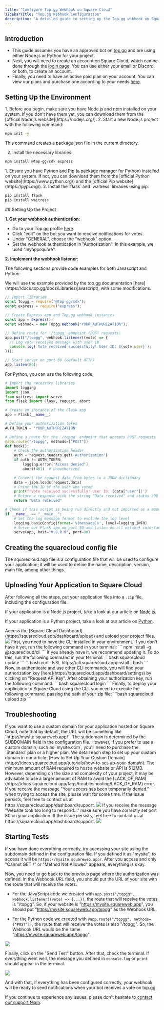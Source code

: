 ```yaml
---
title: "Configure Top.gg Webhook on Square Cloud"
sidebarTitle: "Top.gg Webhook Configuration"
description: "A detailed guide to setting up the Top.gg webhook on Square Cloud."
---
```


## Introduction

- This guide assumes you have an approved bot on [top.gg](https://top.gg/) and are using either Node.js or Python for your project.
- Next, you will need to create an account on Square Cloud, which can be done through the [login page](https://squarecloud.app/login). You can use either your email or Discord, or both, to create an account.
- Finally, you need to have an active paid plan on your account. You can view our plans and purchase one according to your needs [here](https://squarecloud.app/plans).

## Setting Up the Environment
<Tabs>
  <Tab title="Node.js">
1. Before you begin, make sure you have Node.js and npm installed on your system. If you don't have them yet, you can download them from the [official Node.js website](https://nodejs.org/).
2. Start a new Node.js project with the following command:

```bash Terminal
npm init -y
```

This command creates a package.json file in the current directory.

2. Install the necessary libraries:

```bash Terminal
npm install @top-gg/sdk express
```
  </Tab>
    <Tab title="Python">
1. Ensure you have Python and Pip (a package manager for Python) installed on your system. If not, you can download them from the [official Python website](https://www.python.org/) and the [official Pip website](https://pypi.org/).
2. Install the `flask` and `waitress` libraries using pip:

```bash
pip install flask
pip install waitress
```
  </Tab>
</Tabs>
## Setting Up the Project

**1. Get your webhook authentication:**

  - Go to your Top.gg profile [here](https://top.gg/user/me).
  - Click "edit" on the bot you want to receive notifications for votes.
  - Under "GENERAL", choose the "webhook" option.
  - Set the webhook authentication in "Authorization". In this example, we used "myappsquare".

**2. Implement the webhook listener:**

The following sections provide code examples for both Javascript and Python:

<Tabs>
  <Tab title="Node.js">
    We will use the example provided by the top.gg documentation [here](https://docs.top.gg/docs/Libraries/javascript), with some modifications.

```javascript index.js
// Import libraries
const Topgg = require("@top-gg/sdk");
const express = require("express");

// Create Express app and Top.gg webhook instances
const app = express();
const webhook = new Topgg.Webhook("YOUR_AUTHORIZATION");

// Define route for '/topgg' endpoint (POST requests)
app.post("/topgg", webhook.listener((vote) => {
  // Log vote received message with user ID
  console.log(`Vote received successfully! User ID: ${vote.user}`);
}));

// Start server on port 80 (default HTTP)
app.listen(80);
```
  </Tab>
  <Tab title="Python">
    For Python, you can use the following code:

```python app.py
# Import the necessary libraries
import logging
import json
from waitress import serve
from flask import Flask, request, abort

# Create an instance of the Flask app
app = Flask(__name__)

# Define your authorization token
AUTH_TOKEN = 'YOUR_AUTHORIZATION'

# Define a route for the '/topgg' endpoint that accepts POST requests
@app.route("/topgg", methods=["POST"])
def hook():
    # Check the authorization header
    auth = request.headers.get('Authorization')
    if auth != AUTH_TOKEN:
        logging.error('Access denied')
        abort(401)  # Unauthorized

    # Convert the request data from bytes to a JSON dictionary
    data = json.loads(request.data)
    # Print the ID of the user who voted
    print(f'Vote received successfully! User ID: {data["user"]}')
    # Return a response with the string "Data received" and status 200 to indicate that the request was processed successfully
    return "Data received"

# Check if this script is being run directly and not imported as a module
if __name__ == "__main__":
    # Set the log message format to exclude the log level
    logging.basicConfig(format='%(message)s', level=logging.INFO)
    # Serve our Flask app on port 80 and listen on all network interfaces
    serve(app, host="0.0.0.0", port=80)
```
  </Tab>
</Tabs>

## Creating the squarecloud config file

<Card title="Learn about: how to make the configuration file for Square Cloud." icon="link" href="https://docs.squarecloud.app/getting-started/config-file">
The squarecloud.app file is a configuration file that will be used to configure your application; it will be used to define the name, description, version, main file, among other things.
</Card>

## Uploading Your Application to Square Cloud

After following all the steps, put your application files into a `.zip` file, including the configuration file.

If your application is a Node.js project, take a look at our article on [Node.js]("https://docs.squarecloud.app/articles/getting-started-with-nodejs").

If your application is a Python project, take a look at our article on [Python]("https://docs.squarecloud.app/articles/getting-started-with-python").

<Tabs>
  <Tab title="Dashboard Upload">
    Access the [Square Cloud
    Dashboard](https://squarecloud.app/dashboard/upload) and upload your project
    files.
    <Frame>
      <img src="/images/uploading.gif" style={{ borderRadius: "0.2rem" }} />
    </Frame>
  </Tab>
  <Tab title="CLI Upload">
    <Steps>
      <Step title="First Step">
        First, you need to have the CLI installed in your environment. If you
        don't have it yet, run the following command in your terminal:
        ```
        npm install -g @squarecloud/cli
        ```
        If you already have it, we recommend updating it. To do this, run the following command in your terminal:
        <Tabs>
          <Tab title="Windows">
            ```bash
            squarecloud update
            ```
          </Tab>
          <Tab title="Linux, macOS, and WSL">
            ```bash
            curl -fsSL https://cli.squarecloud.app/install | bash
            ```
          </Tab>
        </Tabs>
      </Step>
      <Step title="Second Step">
        Now, to authenticate and use other CLI commands, you will find your
        authorization key [here](https://squarecloud.app/dashboard/settings) by clicking on
        "Request API Key". After obtaining your authorization key, run the
        following command: 
        ```bash
        squarecloud login 
        ```
      </Step>
      <Step title="Third Step">
        Finally, to deploy your application to Square Cloud using the CLI, you need to execute the following command, passing the path of your zip file:
        ```bash
        squarecloud upload zip
        ``` 
      </Step>
    </Steps>
  </Tab>
</Tabs>

## Troubleshooting

<AccordionGroup>
  <Accordion title="Custom Domain" icon="globe" iconType="solid">
    If you want to use a custom domain for your application hosted on Square Cloud, note that by default, the URL will be something like `https://mysite.squareweb.app/`. The subdomain is determined by the SUBDOMAIN field in the configuration file. However, if you prefer to use a custom domain, such as `mysite.com`, you'll need to purchase the `Standard` plan or a higher plan. We detail each step to set up your custom domain in our article: [How to Set Up Your Custom Domain](https://docs.squarecloud.app/tutorials/how-to-set-up-your-domain).
  </Accordion>

  <Accordion title="Minimum RAM Requirements" icon="memory" iconType="solid">
    The minimum amount of RAM required to host a website or API is 512MB. However, depending on the size and complexity of your project, it may be advisable to use a larger amount of RAM to avoid the [LACK_OF_RAM](https://docs.squarecloud.app/faqs/troubleshooting/LACK_OF_RAM) error.
  </Accordion>

  <Accordion title="Temporary Access Denied" icon="ban" iconType="solid">
    If you receive the message "Your access has been temporarily denied." when trying to access the site, please wait for some time. If the issue persists, feel free to contact us at https://squarecloud.app/dashboard/support.
    <Frame>
      <img src="/images/articles/troubleshooting/temporarily-denied-access.png" style={{ borderRadius: "0.2rem" }} />
    </Frame>
  </Accordion>
  
  <Accordion title="Website took too long to respond..." icon="clock" iconType="solid">
     If you receive the message "Website took too long to respond..." make sure you have correctly set port 80 on your application. If the issue persists, feel free to contact us at https://squarecloud.app/dashboard/support.
    <Frame>
      <img src="/images/articles/troubleshooting/website-took-too-long-to-respond.png" style={{ borderRadius: "0.2rem" }} />
    </Frame>
  </Accordion>
</AccordionGroup>

## Starting Tests

If you have done everything correctly, try accessing your site using the subdomain defined in the configuration file. If you defined it as "mysite", to access it will be `https://mysite.squareweb.app/`. After you access and only "Cannot GET /" or "Method Not Allowed" appears, everything is okay.

Now, you need to go back to the previous page where the authorization was defined. In the Webhook URL field, you should put the URL of your site with the route that will receive the votes.

- For the JavaScript code we created with `app.post("/topgg", webhook.listener((vote) => {...})`, the route that will receive the votes is "/topgg". So, if your website is "https://mysite.squareweb.app", you should put "https://mysite.squareweb.app/topgg" as the Webhook URL.

- For the Python code we created with `@app.route("/topgg", methods=["POST"])`, the route that will receive the votes is also "/topgg". So, the Webhook URL would be the same "https://mysite.squareweb.app/topgg".

<Frame>
      <img src="/images/articles/topgg/example-url.png" style={{ borderRadius: "0.2rem" }} />
</Frame>

Finally, click on the "Send Test" button. After that, check the terminal. If everything went well, the message you defined in `console.log` or `print` should appear in the terminal.
<Frame>
      <img src="/images/articles/topgg/example-send.png" style={{ borderRadius: "0.2rem" }} />
</Frame>

And with that, if everything has been configured correctly, your webhook will be ready to send notifications when your bot receives a vote on top.gg.

If you continue to experience any issues, please don't hesitate to [contact our support team](/company/support).